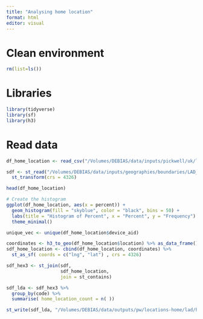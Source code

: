 ```yaml
---
title: "Analysing home location"
format: html
editor: visual
---
```


# Clean environment

```r
rm(list=ls())
```

# Libraries

```r
library(tidyverse)
library(sf)
library(h3)
```

# Read data

```r
df_home_location <- read_csv("/Volumes/DEBIAS/data/inputs/pickwell/uk/location-home/part-00000-22616738-1d83-45b0-9be8-2b01fc18da31-c000.csv")

sdf <- st_read("/Volumes/DEBIAS/data/inputs/geographies/boundaries/LAD_Dec_2021_GB_BFC_2022_simplified.gpkg") %>% 
  st_transform(crs = 4326)

head(df_home_location)
```

```r
# Create the histogram
ggplot(df_home_location, aes(x = percent)) +
  geom_histogram(fill = "skyblue", color = "black", bins = 50) +
  labs(title = "Histogram of Percent", x = "Percent", y = "Frequency") +
  theme_minimal()
```

```r
unique_vec <- unique(df_home_location$device_aid)
```

```r
coordinates <- h3_to_geo(df_home_location$location) %>% as_data_frame()
sdf_home_location <- cbind(df_home_location, coordinates) %>% 
  st_as_sf( coords = c("lng", "lat") , crs = 4326)

sdf_hex3 <- st_join(sdf, 
                    sdf_home_location,
                    join = st_contains) 

sdf_lda <- sdf_hex3 %>% 
  group_by(code) %>% 
  summarise( home_location_count = n( ))

st_write(sdf_lda, "/Volumes/DEBIAS/data/outputs/pw/locations-home/lad/home-location-count_lda.shp")
```

